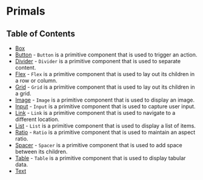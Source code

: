 # Primals

## Table of Contents

- [Box](./primals/box)
- [Button](./primals/button) - `Button` is a primitive component that is used to trigger an action.
- [Divider](./primals/divider) - `Divider` is a primitive component that is used to separate content.
- [Flex](./primals/flex) - `Flex` is a primitive component that is used to lay out its children in a row or column.
- [Grid](./primals/grid) - `Grid` is a primitive component that is used to lay out its children in a grid.
- [Image](./primals/image) - `Image` is a primitive component that is used to display an image.
- [Input](./primals/input) - `Input` is a primitive component that is used to capture user input.
- [Link](./primals/link) - `Link` is a primitive component that is used to navigate to a different location.
- [List](./primals/list) - `List` is a primitive component that is used to display a list of items.
- [Ratio](./primals/ratio) - `Ratio` is a primitive component that is used to maintain an aspect ratio.
- [Spacer](./primals/spacer) - `Spacer` is a primitive component that is used to add space between its children.
- [Table](./primals/table) - `Table` is a primitive component that is used to display tabular data.
- [Text](./primals/text)
